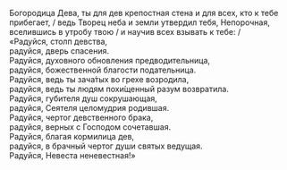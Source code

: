 Богородица Дева, ты для дев крепостная стена и для всех, кто к тебе прибегает, / ведь Творец неба и земли утвердил тебя, Непорочная, вселившись в утробу твою / и научив всех взывать к тебе: /  
«Радуйся, столп девства,  
радуйся, дверь спасения.  
Радуйся, духовного обновления предводительница,  
радуйся, божественной благости подательница.  
Радуйся, ведь ты зача́тых во грехе возродила,  
радуйся, ведь ты людям похи́щенный разум возвратила.  
Радуйся, губителя душ сокрушающая,  
радуйся, Сеятеля целомудрия родившая.  
Радуйся, чертог девственного брака,  
радуйся, верных с Господом сочетавшая.  
Радуйся, благая кормилица дев,  
радуйся, в брачный чертог души святых ведущая.  
Радуйся, Невеста неневестная!»
